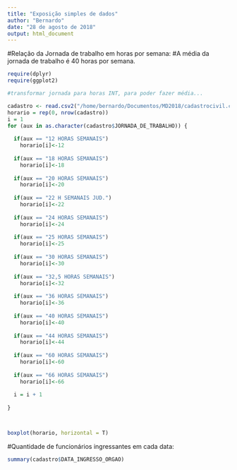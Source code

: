 ```yaml
---
title: "Exposição simples de dados"
author: "Bernardo"
date: "28 de agosto de 2018"
output: html_document
---
```


#Relação da Jornada de trabalho em horas por semana:
#A média da jornada de trabalho é 40 horas por semana.
```r
require(dplyr)
require(ggplot2)

#transformar jornada para horas INT, para poder fazer média...

cadastro <- read.csv2("/home/bernardo/Documentos/MD2018/cadastrocivil.csv")
horario = rep(0, nrow(cadastro))
i = 1
for (aux in as.character(cadastro$JORNADA_DE_TRABALHO)) {
  
  if(aux == "12 HORAS SEMANAIS")
    horario[i]<-12
  
  if(aux == "18 HORAS SEMANAIS")
    horario[i]<-18
  
  if(aux == "20 HORAS SEMANAIS")
    horario[i]<-20
  
  if(aux == "22 H SEMANAIS JUD.")
    horario[i]<-22
  
  if(aux == "24 HORAS SEMANAIS")
    horario[i]<-24
  
  if(aux == "25 HORAS SEMANAIS")
    horario[i]<-25
  
  if(aux == "30 HORAS SEMANAIS")
    horario[i]<-30
  
  if(aux == "32,5 HORAS SEMANAIS")
    horario[i]<-32
  
  if(aux == "36 HORAS SEMANAIS")
    horario[i]<-36
  
  if(aux == "40 HORAS SEMANAIS")
    horario[i]<-40
  
  if(aux == "44 HORAS SEMANAIS")
    horario[i]<-44
  
  if(aux == "60 HORAS SEMANAIS")
    horario[i]<-60
  
  if(aux == "66 HORAS SEMANAIS")
    horario[i]<-66
  
  i = i + 1
  
}



boxplot(horario, horizontal = T)

```



#Quantidade de funcionários ingressantes em cada data:
```r
summary(cadastro$DATA_INGRESSO_ORGAO)
```



